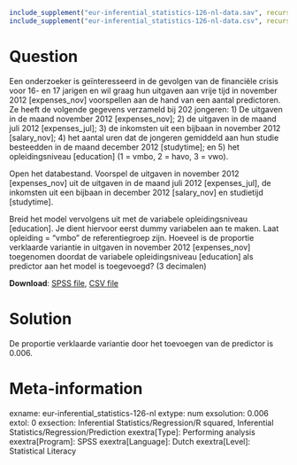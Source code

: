 ```r
include_supplement("eur-inferential_statistics-126-nl-data.sav", recursive = TRUE)
include_supplement("eur-inferential_statistics-126-nl-data.csv", recursive = TRUE)
```

Question
========
Een onderzoeker is geïnteresseerd in de gevolgen van de financiële crisis voor 16- en 17 jarigen en wil graag hun uitgaven aan vrije tijd in november 2012 [expenses_nov] voorspellen aan de hand van een aantal predictoren. Ze heeft de volgende gegevens verzameld bij 202 jongeren: 1) De uitgaven in de maand november 2012 [expenses_nov]; 2) de uitgaven in de maand juli 2012 [expenses_jul]; 3) de inkomsten uit een bijbaan in november 2012 [salary_nov]; 4) het aantal uren dat de jongeren gemiddeld aan hun studie besteedden in de maand december 2012 [studytime]; en 5) het opleidingsniveau [education] (1 = vmbo, 2 = havo, 3 = vwo). 

Open het databestand. Voorspel de uitgaven in november 2012 [expenses_nov] uit de uitgaven in de maand juli 2012 [expenses_jul], de inkomsten uit een bijbaan in december 2012 [salary_nov] en studietijd [studytime]. 

Breid het model vervolgens uit met de variabele opleidingsniveau [education]. Je dient hiervoor eerst dummy variabelen aan te maken. Laat opleiding = “vmbo” de referentiegroep zijn. Hoeveel is de proportie verklaarde variantie in uitgaven in november 2012 [expenses_nov] toegenomen doordat de variabele opleidingsniveau [education] als predictor aan het model is toegevoegd? (3 decimalen)

**Download**: [SPSS file](eur-inferential_statistics-126-nl-data.sav), [CSV file](eur-inferential_statistics-126-nl-data.csv)


Solution
========
De proportie verklaarde variantie door het toevoegen van de predictor is 0.006.


Meta-information
================
exname: eur-inferential_statistics-126-nl
extype: num
exsolution: 0.006
extol: 0
exsection: Inferential Statistics/Regression/R squared, Inferential Statistics/Regression/Prediction
exextra[Type]: Performing analysis
exextra[Program]: SPSS
exextra[Language]: Dutch
exextra[Level]: Statistical Literacy

